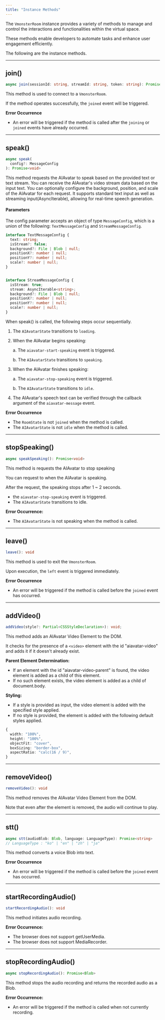 ```yaml
---
title: "Instance Methods"
---
```


The `VmonsterRoom` instance provides a variety of methods to manage and control the interactions and functionalities within the virtual space.

These methods enable developers to automate tasks and enhance user engagement efficiently.

The following are the instance methods.

---

## join()

```ts
async join(sessionId: string, streamId: string, token: string): Promise<void>
```

This method is used to connect to a `VmonsterRoom`.

If the method operates successfully, the `joined` event will be triggered.

**Error Occurrence**

- An error will be triggered if the method is called after the `joining` or `joined` events have already occurred.

---

## speak()

```ts
async speak(
  config?: MessageConfig
): Promise<void>
```

This method requests the AIAvatar to speak based on the provided text or text stream. You can receive the AIAvatar's video stream data based on the input text. You can optionally configure the background, position, and scale of the AIAvatar for each request.
It supports standard text input as well as streaming input(AsyncIterable), allowing for real-time speech generation.

#### Parameters

The config parameter accepts an object of type `MessageConfig`, which is a union of the following: `TextMessageConfig` and `StreamMessageConfig`.

```ts
interface TextMessageConfig {
  text: string;
  isStream?: false;
  background?: File | Blob | null;
  positionX?: number | null;
  positionY?: number | null;
  scale?: number | null;
}
```

```ts

interface StreamMessageConfig {
  isStream: true;
  stream: AsyncIterable<string>;
  background?: File | Blob | null;
  positionX?: number | null;
  positionY?: number | null;
  scale?: number | null;
}
```

When speak() is called, the following steps occur sequentially.

1. The `AIAvatarState` transitions to `loading`.
2. When the AIAvatar begins speaking:

   a.  The `aiavatar-start-speaking` event is triggered.

   b.  The `AIAvatarState` transitions to `speaking`.
3. When the AIAvatar finishes speaking:

   a.  The `aiavatar-stop-speaking` event is triggered.

   b.  The `AIAvatarState` transitions to `idle`.
4. The AIAvatar's speech text can be verified through the callback argument of the `aiavatar-message` event.

**Error Occurrence**

- The `RoomState` is not `joined` when the method is called.
- The `AIAvatarState` is not `idle` when the method is called.

---

## stopSpeaking()

```ts
async speakSpeaking(): Promise<void>
```

This method is requests the AIAvatar to stop speaking

You can request to when the AIAvatar is speaking.

After the request, the speaking stops after 1 ~ 2 seconds.

- the `aiavatar-stop-speaking` event is triggered.
- The `AIAvatarState` transitions to idle.

**Error Occurrence:**

- The `AIAvatarState` is not speaking when the method is called.

---

## leave()

```ts
leave(): void
```

This method is used to exit the `VmonsterRoom`.

Upon execution, the `left` event is triggered immediately.

**Error Occurrence**

- An error will be triggered if the method is called before the `joined` event has occurred.

---

## addVideo()

```ts
addVideo(style?: Partial<CSSStyleDeclaration>): void;
```

This method adds an AIAvatar Video Element to the DOM.

It checks for the presence of a `<video>` element with the id "aiavatar-video" and adds it if it doesn't already exist.

**Parent Element Determination:**

- If an element with the id "aiavatar-video-parent" is found, the video element is added as a child of this element.
- If no such element exists, the video element is added as a child of document.body.

**Styling:**

- If a style is provided as input, the video element is added with the specified style applied.
- If no style is provided, the element is added with the following default styles applied.

```ts
{
  width: "100%",
  height: "100%",
  objectFit: "cover",
  boxSizing: "border-box",
  aspectRatio: "calc(16 / 9)",
}
```

---

## removeVideo()

```ts
removeVideo(): void
```

This method removes the AIAvatar Video Element from the DOM.

Note that even after the element is removed, the audio will continue to play.

---

## stt()

```ts
async stt(audioBlob: Blob, language: LanguageType): Promise<string>
// LanguageType : "ko" | "en" | "zh" | "ja"
```

This method converts a voice Blob into text.

**Error Occurrence**

- An error will be triggered if the method is called before the `joined` event has occurred.

---

## startRecordingAudio()

```ts
startRecordingAudio(): void
```

This method initiates audio recording.

**Error Occurrence:**

- The browser does not support getUserMedia.
- The browser does not support MediaRecorder.

---

## stopRecordingAudio()

```ts
async stopRecordingAudio(): Promise<Blob>
```

This method stops the audio recording and returns the recorded audio as a Blob.

**Error Occurrence:**

- An error will be triggered if the method is called when not currently recording.